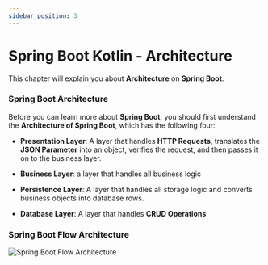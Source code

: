 ```yaml
---
sidebar_position: 3
---
```


# Spring Boot Kotlin - Architecture

This chapter will explain you about **Architecture** on **Spring Boot**.

### Spring Boot Architecture

Before you can learn more about **Spring Boot**, you should first understand the **Architecture of Spring Boot**, which has the following four:

- **Presentation Layer**: A layer that handles **HTTP Requests**, translates the **JSON Parameter** into an object, verifies the request, and then passes it on to the business layer.

- **Business Layer**: a layer that handles all business logic

- **Persistence Layer**: A layer that handles all storage logic and converts business objects into database rows.

- **Database Layer**: A layer that handles **CRUD Operations**

### Spring Boot Flow Architecture

![Spring Boot Flow Architecture](/img/docs/springboot-flow-architecture.jpg)

